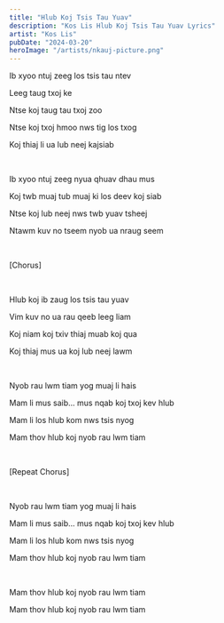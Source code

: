 ```yaml
---
title: "Hlub Koj Tsis Tau Yuav"
description: "Kos Lis Hlub Koj Tsis Tau Yuav Lyrics"
artist: "Kos Lis"
pubDate: "2024-03-20"
heroImage: "/artists/nkauj-picture.png"
---
```


Ib xyoo ntuj zeeg los tsis tau ntev

Leeg taug txoj ke

Ntse koj taug tau txoj zoo

Ntse koj txoj hmoo nws tig los txog

Koj thiaj li ua lub neej kajsiab

<br />

Ib xyoo ntuj zeeg nyua qhuav dhau mus

Koj twb muaj tub muaj ki los deev koj siab

Ntse koj lub neej nws twb yuav tsheej

Ntawm kuv no tseem nyob ua nraug seem

<br />

[Chorus]

<br />

Hlub koj ib zaug los tsis tau yuav

Vim kuv no ua rau qeeb leeg liam

Koj niam koj txiv thiaj muab koj qua

Koj thiaj mus ua koj lub neej lawm

<br />

Nyob rau lwm tiam yog muaj li hais

Mam li mus saib... mus nqab koj txoj kev hlub

Mam li los hlub kom nws tsis nyog

Mam thov hlub koj nyob rau lwm tiam

<br />

[Repeat Chorus]

<br />

Nyob rau lwm tiam yog muaj li hais

Mam li mus saib... mus nqab koj txoj kev hlub

Mam li los hlub kom nws tsis nyog

Mam thov hlub koj nyob rau lwm tiam

<br />

Mam thov hlub koj nyob rau lwm tiam

Mam thov hlub koj nyob rau lwm tiam

